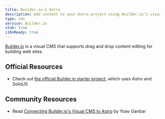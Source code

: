 ```yaml
---
title: Builder.io & Astro
description: Add content to your Astro project using Builder.io’s visual CMS
type: cms
service: Builder.io
stub: true
i18nReady: true
---
```




[Builder.io](https://www.builder.io/) is a visual CMS that supports drag and drop content editing for building web sites.

## Official Resources

- Check out [the official Builder.io starter project](https://github.com/BuilderIO/builder/tree/main/examples/astro-solidjs), which uses Astro and SolidJS

## Community Resources

- Read [Connecting Builder.io's Visual CMS to Astro](https://www.hamatoyogi.dev/blog/astro-log/connecting-builderio-to-astro) by Yoav Ganbar
